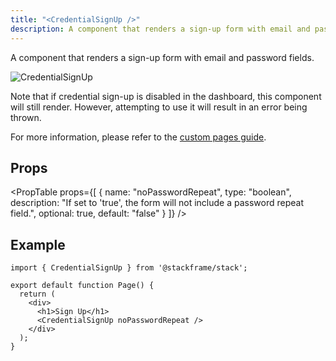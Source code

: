```yaml
---
title: "<CredentialSignUp />"
description: A component that renders a sign-up form with email and password fields.
---
```


A component that renders a sign-up form with email and password fields.

<div className="stack-white-image-showcase stack-250h">
  <img src="/imgs/credential-sign-up.png" alt="CredentialSignUp" />
</div>

Note that if credential sign-up is disabled in the dashboard, this component will still render. However, attempting to use it will result in an error being thrown.

For more information, please refer to the [custom pages guide](../customization/custom-pages.mdx).

## Props

<PropTable
  props={[
    {
      name: "noPasswordRepeat",
      type: "boolean",
      description: "If set to 'true', the form will not include a password repeat field.",
      optional: true,
      default: "false"
    }
  ]}
/>

## Example

```tsx
import { CredentialSignUp } from '@stackframe/stack';

export default function Page() {
  return (
    <div>
      <h1>Sign Up</h1>
      <CredentialSignUp noPasswordRepeat />
    </div>
  );
}
```
